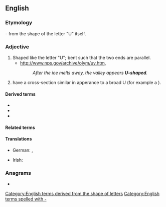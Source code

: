 ==English==


===Etymology===
{{compound|en|U|shaped}} - from the shape of the letter "U" itself.

===Adjective===
{{en-adj}}

# Shaped like the letter "U"; bent such that the two ends are parallel.
#* http://www.nps.gov/archive/olym/uv.htm,
#*: ''After the ice melts away, the valley appears '''U-shaped'''.''
# have a cross-section similar in apperance to a broad U (for example a {{l|en|U-shaped valley}}).

====Derived terms====
* {{l|en|U-shaped recession}}
* {{l|en|U-shapedness}}
* {{l|en|U-shapedly}}

====Related terms====
{{Template:letter-shaped}}

====Translations====
{{trans-top|}}
* German: {{t+|de|u-förmig}}, {{t+|de|U-förmig}}
{{trans-mid}}
* Irish: {{t|ga|U-chruthach}}
{{trans-bottom}}

===Anagrams===
* {{anagrams|en|heads up|heads-up}}

[[Category:English terms derived from the shape of letters]]
[[Category:English terms spelled with -]]
